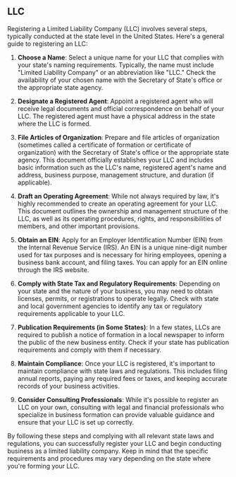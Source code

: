 ## LLC

Registering a Limited Liability Company (LLC) involves several steps, typically conducted at the state level in the United States. Here's a general guide to registering an LLC:

1.  **Choose a Name**: Select a unique name for your LLC that complies with your state's naming requirements. Typically, the name must include "Limited Liability Company" or an abbreviation like "LLC." Check the availability of your chosen name with the Secretary of State's office or the appropriate state agency.
    
2.  **Designate a Registered Agent**: Appoint a registered agent who will receive legal documents and official correspondence on behalf of your LLC. The registered agent must have a physical address in the state where the LLC is formed.
    
3.  **File Articles of Organization**: Prepare and file articles of organization (sometimes called a certificate of formation or certificate of organization) with the Secretary of State's office or the appropriate state agency. This document officially establishes your LLC and includes basic information such as the LLC's name, registered agent's name and address, business purpose, management structure, and duration (if applicable).
    
4.  **Draft an Operating Agreement**: While not always required by law, it's highly recommended to create an operating agreement for your LLC. This document outlines the ownership and management structure of the LLC, as well as its operating procedures, rights, and responsibilities of members, and other important provisions.
    
5.  **Obtain an EIN**: Apply for an Employer Identification Number (EIN) from the Internal Revenue Service (IRS). An EIN is a unique nine-digit number used for tax purposes and is necessary for hiring employees, opening a business bank account, and filing taxes. You can apply for an EIN online through the IRS website.
    
6.  **Comply with State Tax and Regulatory Requirements**: Depending on your state and the nature of your business, you may need to obtain licenses, permits, or registrations to operate legally. Check with state and local government agencies to identify any tax or regulatory requirements applicable to your LLC.
    
7.  **Publication Requirements (in Some States)**: In a few states, LLCs are required to publish a notice of formation in a local newspaper to inform the public of the new business entity. Check if your state has publication requirements and comply with them if necessary.
    
8.  **Maintain Compliance**: Once your LLC is registered, it's important to maintain compliance with state laws and regulations. This includes filing annual reports, paying any required fees or taxes, and keeping accurate records of your business activities.
    
9.  **Consider Consulting Professionals**: While it's possible to register an LLC on your own, consulting with legal and financial professionals who specialize in business formation can provide valuable guidance and ensure that your LLC is set up correctly.
    
By following these steps and complying with all relevant state laws and regulations, you can successfully register your LLC and begin conducting business as a limited liability company. Keep in mind that the specific requirements and procedures may vary depending on the state where you're forming your LLC.